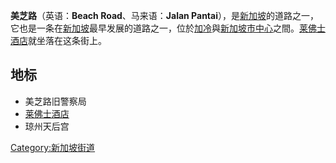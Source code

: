 {{request translation}}
{{unreferenced|time=2011-10-01T18:49:25+00:00}}
{{Infobox street|coordinates=|metro={{SMRT code 2|EW|12|DT|15}} [[武吉士地铁站|武吉士]]|namesake=|路牌类型=Singapore|中文道路名称=美芝路|道路名称拼音=|所在地区=|道路英文名=Beach Rd|图片=Beach Road, Aug 06.JPG}}

'''美芝路'''（英语：'''Beach Road'''、马来语：'''Jalan Pantai'''），是[[新加坡|新加坡]]的道路之一，它也是一条在[[新加坡|新加坡]]最早发展的道路之一，位於[[加冷|加冷]]與[[新加坡市中心|新加坡市中心]]之間。[[莱佛士酒店|莱佛士酒店]]就坐落在这条街上。

==地标==
*美芝路旧警察局
*[[莱佛士酒店|莱佛士酒店]]
*琼州天后宫

{{新加坡主要道路}}
[[Category:新加坡街道|Category:新加坡街道]]